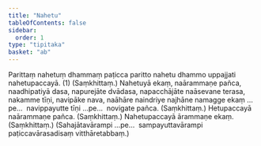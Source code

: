```yaml
---
title: "Nahetu"
tableOfContents: false
sidebar:
  order: 1
type: "tipitaka"
basket: "ab"
---
```



<DynamicBreadcrumb />

<Division number="164">

<Paragraph number="597">
Parittaṃ nahetuṃ dhammaṃ paṭicca paritto nahetu dhammo uppajjati nahetupaccayā. (1) (Saṃkhittaṃ.)
</Paragraph>

<Paragraph number="598">
Nahetuyā ekaṃ, naārammaṇe pañca, naadhipatiyā dasa, napurejāte dvādasa, napacchājāte naāsevane terasa, nakamme tīṇi, navipāke nava, naāhāre naindriye najhāne namagge ekaṃ …pe…  navippayutte tīṇi …pe…  novigate pañca. (Saṃkhittaṃ.)
</Paragraph>

<Paragraph number="599">
Hetupaccayā naārammaṇe pañca. (Saṃkhittaṃ.)
</Paragraph>

<Paragraph number="600">
Nahetupaccayā ārammaṇe ekaṃ. (Saṃkhittaṃ.)
</Paragraph>

<Paragraph number="601">
(Sahajātavārampi …pe…  sampayuttavārampi paṭiccavārasadisaṃ vitthāretabbaṃ.)
</Paragraph>
</Division>